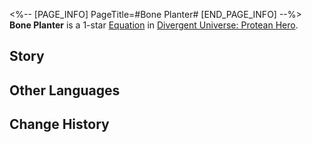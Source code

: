 <%-- [PAGE_INFO]
PageTitle=#Bone Planter#
[END_PAGE_INFO] --%>
{{Equation Infobox
|period   = Protean Hero
|rarity   = 1
|path1    = Nihility*2
|path2    = Propagation*2
|effect   = The clearing threshold of "{{Trait|Murmur}}" increases by {{Color|h|80%}}. After consuming Skill Point(s), Charge "{{Trait|Murmur}}" for all enemies by {{Color|h|4%}} of the clearing threshold.
|mentions = Mnestia
}}
'''Bone Planter''' is a 1-star [[Divergent Universe: Protean Hero/Equatoins|Equation]] in [[Divergent Universe: Protean Hero]].

==Story==
{{Description|Do you know Pathestion of Enoepus? Poor warrior.<br />That expedition consumed his soul, leaving no space even for tears.<br />He was such a proud man! Mnestia's prophecy foretold that<br />He would avenge his father in golden armor<br />And wed the unvanquishable war maiden.<br />Yet, upon his return, the pack on his shoulders, laden with bones, emitted a haunting rattle.<br />The man never slept after his return, silently sowing the shattered bones into the fields.<br />He guarded them night and day, awaiting the harvest.<br />He painted a vivid picture of that "beautiful" scene for me, but I scurried away in haste.<br />Much like the alchemy practiced in Nousporism, soil and soul are attached to bones.<br />Perhaps he truly could grow something from them...}}
<!--
==Gameplay Notes==
* 
-->
==Other Languages==
{{Other Languages
|en   = Bone Planter
|zhs  = 种骨者
|zht  = 種骨者
|ja   = 骨を植える者
|ko   = 뼈를 심는 자
|es   = Plantahuesos
|fr   = Semeur d'os
|ru   = Сеющий кости
|th   = ผู้เพาะกระดูก
|vi   = Người Trồng Cốt
|de   = Knochenpflanzer
|id   = Bone Planter
|pt   = Cultivador de Ossos
}}

==Change History==
{{Change History|3.1}}